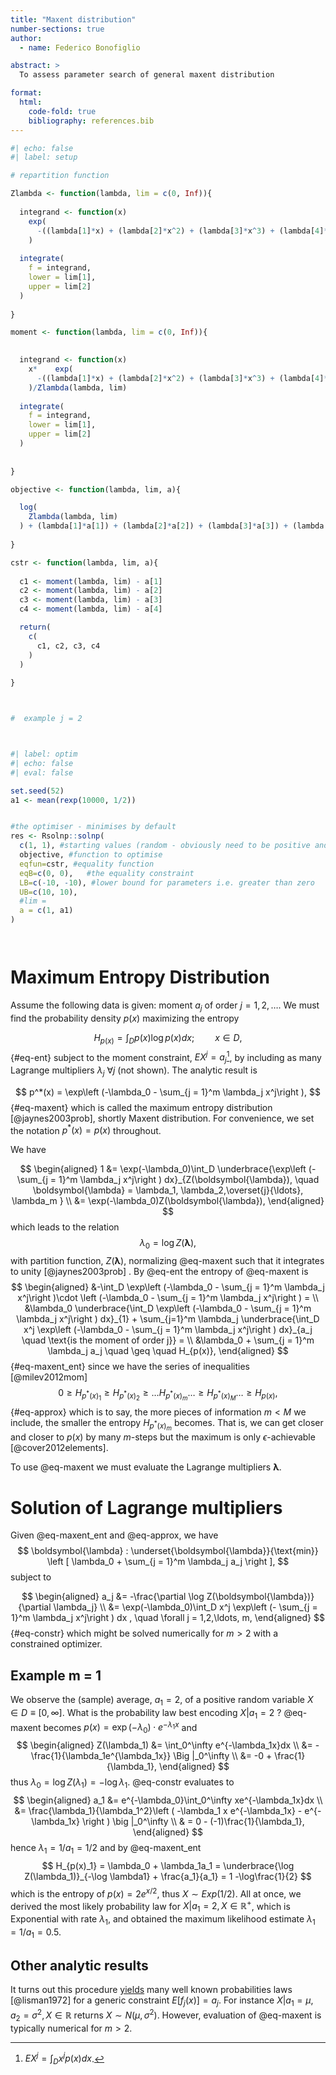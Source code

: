 ```yaml
---
title: "Maxent distribution"
number-sections: true
author: 
  - name: Federico Bonofiglio

abstract: > 
  To assess parameter search of general maxent distribution

format: 
  html:
    code-fold: true  
    bibliography: references.bib
---
```


```r
#| echo: false
#| label: setup

# repartition function

Zlambda <- function(lambda, lim = c(0, Inf)){
  
  integrand <- function(x)
    exp(
      -((lambda[1]*x) + (lambda[2]*x^2) + (lambda[3]*x^3) + (lambda[4]*x^4)) 
    )
  
  integrate(
    f = integrand,
    lower = lim[1],
    upper = lim[2]
  )
  
}

moment <- function(lambda, lim = c(0, Inf)){
  

  integrand <- function(x)
    x*    exp(
      -((lambda[1]*x) + (lambda[2]*x^2) + (lambda[3]*x^3) + (lambda[4]*x^4)) 
    )/Zlambda(lambda, lim)
  
  integrate(
    f = integrand,
    lower = lim[1],
    upper = lim[2]
  )
    
  
}

objective <- function(lambda, lim, a){

  log(
    Zlambda(lambda, lim)
  ) + (lambda[1]*a[1]) + (lambda[2]*a[2]) + (lambda[3]*a[3]) + (lambda[4]*a[4])
  
}

cstr <- function(lambda, lim, a){
  
  c1 <- moment(lambda, lim) - a[1]
  c2 <- moment(lambda, lim) - a[2]
  c3 <- moment(lambda, lim) - a[3]
  c4 <- moment(lambda, lim) - a[4]

  return(
    c(
      c1, c2, c3, c4
    )
  )
  
}



#  example j = 2




```

```r
#| label: optim
#| echo: false
#| eval: false

set.seed(52)
a1 <- mean(rexp(10000, 1/2))


#the optimiser - minimises by default
res <- Rsolnp::solnp(
  c(1, 1), #starting values (random - obviously need to be positive and sum to 15)
  objective, #function to optimise
  eqfun=cstr, #equality function 
  eqB=c(0, 0),   #the equality constraint
  LB=c(-10, -10), #lower bound for parameters i.e. greater than zero
  UB=c(10, 10),
  #lim = 
  a = c(1, a1)
) 




```

# Maximum Entropy Distribution

Assume the following data is given: moment $a_j$ of order $j = 1, 2, \ldots$. We must find the probability density $p(x)$ maximizing the entropy

$$
H_{p(x)} = \int_D p(x)\log{p(x)}dx; \quad \quad x\in D, 
$$ {#eq-ent} subject to the moment constraint, $E X^j = a_j$[^1], by including as many Lagrange multipliers $\lambda_j$ $\forall j$ (not shown). The analytic result is

[^1]: $E X^j = \int_D x^jp(x)dx$.

$$
p^*(x) = \exp\left (-\lambda_0 - \sum_{j = 1}^m \lambda_j x^j\right ), 
$$ {#eq-maxent} which is called the maximum entropy distribution [@jaynes2003prob], shortly Maxent distribution. For convenience, we set the notation $p^*(x) = p(x)$ throughout.

We have

$$
\begin{aligned}
1 &= \exp(-\lambda_0)\int_D \underbrace{\exp\left (-\sum_{j = 1}^m \lambda_j x^j\right ) dx}_{Z(\boldsymbol{\lambda}), \quad \boldsymbol{\lambda} = \lambda_1, \lambda_2,\overset{j}{\ldots}, \lambda_m } \\ &= \exp(-\lambda_0)Z(\boldsymbol{\lambda}),
\end{aligned}
$$ which leads to the relation $$
\lambda_0 = \log Z(\boldsymbol{\lambda}),
$$ with partition function, $Z(\boldsymbol{\lambda})$, normalizing @eq-maxent such that it integrates to unity [@jaynes2003prob] . By @eq-ent the entropy of @eq-maxent is $$
\begin{aligned}
&-\int_D \exp\left (-\lambda_0 - \sum_{j = 1}^m \lambda_j x^j\right )\cdot \left (-\lambda_0 - \sum_{j = 1}^m \lambda_j x^j\right ) = \\ 
&\lambda_0 \underbrace{\int_D \exp\left (-\lambda_0 - \sum_{j = 1}^m \lambda_j x^j\right ) dx}_{1} + \sum_{j=1}^m \lambda_j \underbrace{\int_D x^j \exp\left (-\lambda_0 - \sum_{j = 1}^m \lambda_j x^j\right ) dx}_{a_j \quad \text{is the moment of order j}} = \\
&\lambda_0 + \sum_{j = 1}^m \lambda_j a_j \quad \geq \quad  H_{p(x)},
\end{aligned}
$$ {#eq-maxent_ent} since we have the series of inequalities [@milev2012mom] $$
0 \geq H_{p^*(x)_1} \geq  H_{p^*(x)_2} \geq \ldots H_{p^*(x)_m} \ldots \geq H_{p^*(x)_M} \ldots \geq H_{p(x)},
$$ {#eq-approx} which is to say, the more pieces of information $m<M$ we include, the smaller the entropy $H_{p^*(x)_m}$ becomes. That is, we can get closer and closer to $p(x)$ by many $m$-steps but the maximum is only $\epsilon$-achievable [@cover2012elements].

To use @eq-maxent we must evaluate the Lagrange multipliers $\boldsymbol{\lambda}$.

# Solution of Lagrange multipliers

Given @eq-maxent_ent and @eq-approx, we have $$
\boldsymbol{\lambda} : \underset{\boldsymbol{\lambda}}{\text{min}} \left [ \lambda_0 + \sum_{j = 1}^m \lambda_j a_j \right ],
$$ subject to

$$
\begin{aligned}
 a_j &= -\frac{\partial \log Z(\boldsymbol{\lambda})}{\partial \lambda_j}  \\ 
&= \exp(-\lambda_0)\int_D x^j \exp\left (- \sum_{j = 1}^m \lambda_j x^j\right ) dx , \quad \forall j = 1,2,\ldots, m,
\end{aligned}
$$ {#eq-constr} which might be solved numerically for $m>2$ with a constrained optimizer.

## Example m = 1

We observe the (sample) average, $a_1 = 2$, of a positive random variable $X \in D \equiv [0, \infty]$. What is the probability law best encoding $X | a_1 = 2$ ? @eq-maxent becomes $p(x) = \exp(-\lambda_0)\cdot e^{-\lambda_1x}$ and $$
\begin{aligned}
Z(\lambda_1) &= \int_0^\infty e^{-\lambda_1x}dx \\
 &= - \frac{1}{\lambda_1e^{\lambda_1x}} \Big |_0^\infty \\
 &= -0 + \frac{1}{\lambda_1},
\end{aligned}
$$ thus $\lambda_0 = \log Z(\lambda_1) = -\log\lambda_1$. @eq-constr evaluates to $$
\begin{aligned}
a_1 &= e^{-\lambda_0}\int_0^\infty xe^{-\lambda_1x}dx \\
 &= \frac{\lambda_1}{\lambda_1^2}\left ( -\lambda_1 x e^{-\lambda_1x}  - e^{-\lambda_1x}  \right ) \big |_0^\infty \\
 & = 0 - (-1)\frac{1}{\lambda_1},
\end{aligned}
$$ hence $\lambda_1 = 1/a_1 = 1/2$ and by @eq-maxent_ent $$
H_{p(x)_1} = \lambda_0 + \lambda_1a_1 = \underbrace{\log Z(\lambda_1)}_{-\log \lambda1} + \frac{a_1}{a_1} =  1 -\log\frac{1}{2}
$$ which is the entropy of $p(x) = 2e^{x/2}$, thus $X\sim Exp(1/2)$. All at once, we derived the most likely probability law for $X |a_1 = 2, X \in \mathbb{R}^+$, which is Exponential with rate $\lambda_1$, and obtained the maximum likelihood estimate $\lambda_1 = 1/a_1 = 0.5$.

## Other analytic results

It turns out this procedure [yields](https://en.wikipedia.org/wiki/Maximum_entropy_probability_distribution#Other_examples) many well known probabilities laws [@lisman1972] for a generic constraint $E[f_j(x)] = a_j$. For instance $X|a_1 = \mu, a_2 =\sigma^2, X \in \mathbb{R}$ returns $X\sim N(\mu, \sigma^2)$. 
However, evaluation of @eq-maxent is typically numerical for $m>2$. 


